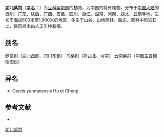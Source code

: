 {{Speciesbox
| name = 湖北紫荆
| status = 
| status_system = 
| image = 
| genus = Cercis
| species = glabra
| authority = Pamp.
}}

'''湖北紫荆'''（[[学名|学名]]：{{lang|la|''Cercis glabra''}}）为[[豆科|豆科]][[紫荆属|紫荆属]]的植物，为中国的特有植物。分布于[[中国大陆|中国大陆]]的[[贵州|贵州]]、[[广东|广东]]、[[陕西|陕西]]、[[广西|广西]]、[[安徽|安徽]]、[[四川|四川]]、[[浙江|浙江]]、[[湖南|湖南]]、[[河南|河南]]、[[湖北|湖北]]、[[云南|云南]]等地，生长于海拔600米至1,900米的地区，多生于山谷、山地疏林、路边、密林中和岩石上，目前尚未由人工引种栽培。

== 别名 ==
箩筐树（湖北西部、四川东部） 乌桑树（鄂西北、河南） 云南紫荆（中国主要植物图说）

== 异名 ==
* Cercis yunnanensis Hu et Cheng

== 参考文献 ==
<div class="references-small">
* {{cite web| url =http://www.bioinfo.cn/db05/KmzwSpecies.php?action=view&id=3119| title =湖北紫荆| work =《中国高等植物数据库全库》| publisher =中国科学院微生物研究所| author =昆明植物研究所| accessdate =2009-02-23| deadurl =yes| archiveurl =https://web.archive.org/web/20160305034844/http://www.bioinfo.cn/db05/KmzwSpecies.php?action=view&id=3119| archivedate =2016-03-05}}
</div>
{{Taxonbar|from=Q15226397}}

[[Category:紫荆属|湖北紫荆]]


{{植物小作品}}